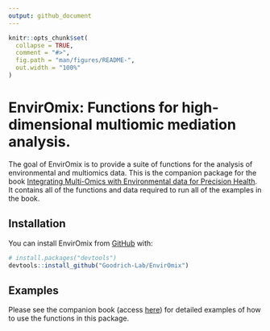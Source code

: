 ```yaml
---
output: github_document
---
```


<!-- README.md is generated from README.Rmd. Please edit that file -->

```r
knitr::opts_chunk$set(
  collapse = TRUE,
  comment = "#>",
  fig.path = "man/figures/README-",
  out.width = "100%"
)
```

# EnvirOmix: Functions for high-dimensional multiomic mediation analysis. 


<!-- badges: start -->

<!-- badges: end -->

The goal of EnvirOmix is to provide a suite of functions for the analysis of environmental and multiomics data. This is the companion package for the book [Integrating Multi-Omics with Environmental data for Precision Health](https://goodrich-lab.github.io/multiomics_book/). It contains all of the functions and data required to run all of the examples in the book.

## Installation

You can install EnvirOmix from [GitHub](https://github.com/Goodrich-Lab/EnvirOmix) with:

``` r
# install.packages("devtools")
devtools::install_github("Goodrich-Lab/EnvirOmix")
```


## Examples

Please see the companion book (access [here](https://goodrich-lab.github.io/multiomics_book/)) for detailed examples of how to use the functions in this package.
